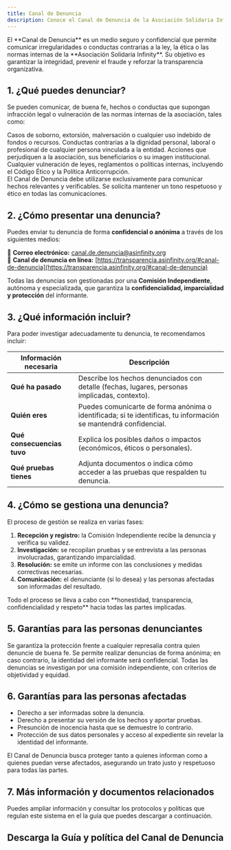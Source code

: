 ```yaml
---
title: Canal de Denuncia
description: Conoce el Canal de Denuncia de la Asociación Solidaria Infinity en Canarias, un medio confidencial para reportar irregularidades con transparencia para personas con discapacidad.
---
```



<Aside type="note" title="Un canal seguro, confidencial y transparente">
El **Canal de Denuncia** es un medio seguro y confidencial que permite comunicar irregularidades o conductas contrarias a la ley, la ética o las normas internas de la **Asociación Solidaria Infinity**. Su objetivo es garantizar la integridad, prevenir el fraude y reforzar la transparencia organizativa.
</Aside>

## 1. ¿Qué puedes denunciar?

Se pueden comunicar, de buena fe, hechos o conductas que supongan infracción legal o vulneración de las normas internas de la asociación, tales como:

<CardGrid>
  <Card title="Fraude o corrupción">
    Casos de soborno, extorsión, malversación o cualquier uso indebido de fondos o recursos.
  </Card>
  <Card title="Acoso o discriminación">
    Conductas contrarias a la dignidad personal, laboral o profesional de cualquier persona vinculada a la entidad.
  </Card>
  <Card title="Malas prácticas o abuso de poder">
    Acciones que perjudiquen a la asociación, sus beneficiarios o su imagen institucional.
  </Card>
  <Card title="Incumplimientos normativos">
    Cualquier vulneración de leyes, reglamentos o políticas internas, incluyendo el Código Ético y la Política Anticorrupción.
  </Card>
</CardGrid>

<Aside type="caution" title="Uso responsable del canal">
El Canal de Denuncia debe utilizarse exclusivamente para comunicar hechos relevantes y verificables. Se solicita mantener un tono respetuoso y ético en todas las comunicaciones.
</Aside>

## 2. ¿Cómo presentar una denuncia?

Puedes enviar tu denuncia de forma **confidencial o anónima** a través de los siguientes medios:

📧 **Correo electrónico:** [canal.de.denuncia@asinfinity.org](mailto:canal.de.denuncia@asinfinity.org)  
🔗 **Canal de denuncia en línea:** [https://transparencia.asinfinity.org/#canal-de-denuncia](https://transparencia.asinfinity.org/#canal-de-denuncia)

Todas las denuncias son gestionadas por una **Comisión Independiente**, autónoma y especializada, que garantiza la **confidencialidad, imparcialidad y protección** del informante.

## 3. ¿Qué información incluir?

Para poder investigar adecuadamente tu denuncia, te recomendamos incluir:

| **Información necesaria** | **Descripción** |
|----------------------------|-----------------|
| **Qué ha pasado** | Describe los hechos denunciados con detalle (fechas, lugares, personas implicadas, contexto). |
| **Quién eres** | Puedes comunicarte de forma anónima o identificada; si te identificas, tu información se mantendrá confidencial. |
| **Qué consecuencias tuvo** | Explica los posibles daños o impactos (económicos, éticos o personales). |
| **Qué pruebas tienes** | Adjunta documentos o indica cómo acceder a las pruebas que respalden tu denuncia. |

## 4. ¿Cómo se gestiona una denuncia?

El proceso de gestión se realiza en varias fases:

1. **Recepción y registro:** la Comisión Independiente recibe la denuncia y verifica su validez.  
2. **Investigación:** se recopilan pruebas y se entrevista a las personas involucradas, garantizando imparcialidad.  
3. **Resolución:** se emite un informe con las conclusiones y medidas correctivas necesarias.  
4. **Comunicación:** el denunciante (si lo desea) y las personas afectadas son informadas del resultado.  

<Aside type="tip" title="Principios del proceso de gestión">
Todo el proceso se lleva a cabo con **honestidad, transparencia, confidencialidad y respeto** hacia todas las partes implicadas.
</Aside>

## 5. Garantías para las personas denunciantes

<CardGrid>
  <Card title="Protección contra represalias">
    Se garantiza la protección frente a cualquier represalia contra quien denuncie de buena fe.
  </Card>
  <Card title="Confidencialidad y anonimato">
    Se permite realizar denuncias de forma anónima; en caso contrario, la identidad del informante será confidencial.
  </Card>
  <Card title="Gestión imparcial">
    Todas las denuncias se investigan por una comisión independiente, con criterios de objetividad y equidad.
  </Card>
</CardGrid>

## 6. Garantías para las personas afectadas

- Derecho a ser informadas sobre la denuncia.  
- Derecho a presentar su versión de los hechos y aportar pruebas.  
- Presunción de inocencia hasta que se demuestre lo contrario.  
- Protección de sus datos personales y acceso al expediente sin revelar la identidad del informante.  

<Aside type="note" title="Equilibrio y justicia">
El Canal de Denuncia busca proteger tanto a quienes informan como a quienes puedan verse afectados, asegurando un trato justo y respetuoso para todas las partes.
</Aside>

## 7. Más información y documentos relacionados

Puedes ampliar información y consultar los protocolos y políticas que regulan este sistema en el la guía que puedes descargar a continuación.


## Descarga la Guía y política del Canal de Denuncia

<DocCardLink ref="11" />
